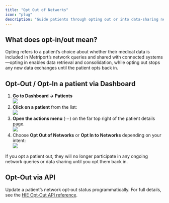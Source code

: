 ```yaml
---
title: "Opt Out of Networks"
icon: "plug"
description: "Guide patients through opting out or into data‑sharing networks"
---
```


## What does opt-in/out mean?

Opting refers to a patient’s choice about whether their medical data is included in Metriport’s network queries 
and shared with connected systems—opting in enables data retrieval and consolidation, 
while opting out stops any new data exchanges until the patient opts back in.


## Opt‑Out / Opt‑In a patient via Dashboard

1. **Go to Dashboard → Patients**  
    <img  
        className="h-100"  
        src="/images/home-to-patients.png"  
    />  
2. **Click on a patient** from the list:  
    <img  
        className="h-100"  
        src="/images/dashboard-patients-opt.png"  
    />  
3. **Open the actions menu** (⋯) on the far top right of the patient details page.  
    <img  
        className="h-100"  
        src="/images/patient-to-opt.png"  
    />
4. Choose **Opt Out of Networks** or **Opt In to Networks** depending on your intent:  
    <img  
        className="h-100"  
        src="/images/opt-out-button.png"  
    />

<Warning>
  If you opt a patient out, they will no longer participate in any ongoing network queries or data sharing until you opt them back in.
</Warning>

## Opt‑Out via API

Update a patient’s network opt‑out status programmatically. For full details, see the [HIE Opt‑Out API reference](/medical-api/api-reference/patient/hie-opt-out).
